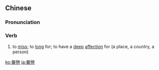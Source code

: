 {{also|眷恋}}
==Chinese==
{{zh-forms|s=眷恋}}

===Pronunciation===
{{zh-pron
|m=juànliàn
|c=gyun3 lyun2
|mn=koàn-loân
|cat=v
}}

===Verb===
{{zh-verb}}

# to [[miss]]; to [[long]] for; to have a [[deep]] [[affection]] for (a place, a country, a person)

[[ko:眷戀]]
[[ja:眷戀]]